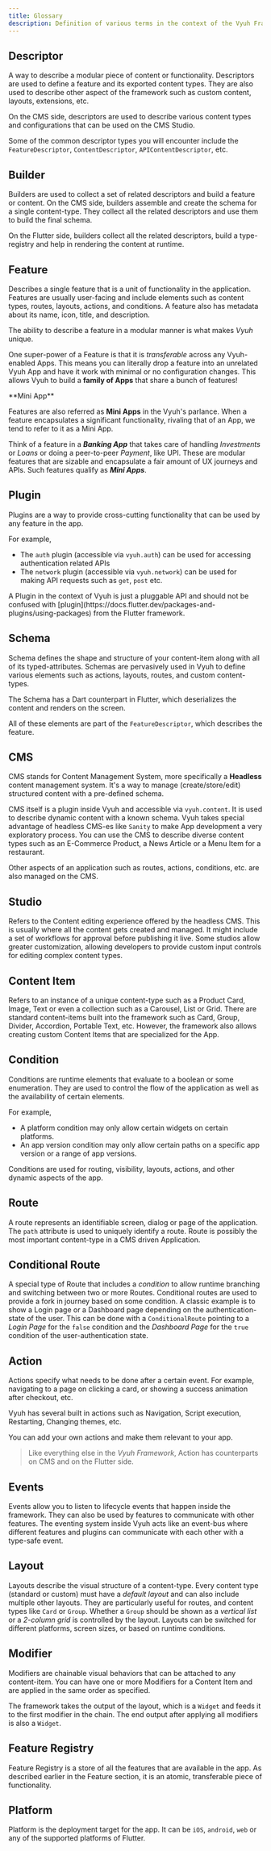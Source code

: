 ```yaml
---
title: Glossary
description: Definition of various terms in the context of the Vyuh Framework
---
```



## Descriptor

A way to describe a modular piece of content or functionality. Descriptors are
used to define a feature and its exported content types. They are also used to
describe other aspect of the framework such as custom content, layouts,
extensions, etc.

On the CMS side, descriptors are used to describe various content types and
configurations that can be used on the CMS Studio.

Some of the common descriptor types you will encounter include the
`FeatureDescriptor`, `ContentDescriptor`, `APIContentDescriptor`, etc.

## Builder

Builders are used to collect a set of related descriptors and build a feature or
content. On the CMS side, builders assemble and create the schema for a single
content-type. They collect all the related descriptors and use them to build the
final schema.

On the Flutter side, builders collect all the related descriptors, build a
type-registry and help in rendering the content at runtime.

## Feature

Describes a single feature that is a unit of functionality in the application.
Features are usually user-facing and include elements such as content types,
routes, layouts, actions, and conditions. A feature also has metadata about its
name, icon, title, and description.

The ability to describe a feature in a modular manner is what makes _Vyuh_
unique.

One super-power of a Feature is that it is _transferable_ across any
Vyuh-enabled Apps. This means you can literally drop a feature into an unrelated
Vyuh App and have it work with minimal or no configuration changes. This allows
Vyuh to build a **family of Apps** that share a bunch of features!

<Aside>
 **Mini App**

Features are also referred as **Mini Apps** in the Vyuh's parlance. When a
feature encapsulates a significant functionality, rivaling that of an App, we
tend to refer to it as a Mini App.

Think of a feature in a _**Banking App**_ that takes care of handling
_Investments_ or _Loans_ or doing a peer-to-peer _Payment_, like UPI. These are
modular features that are sizable and encapsulate a fair amount of UX journeys
and APIs. Such features qualify as _**Mini Apps**_.

</Aside>

## Plugin

Plugins are a way to provide cross-cutting functionality that can be used by any
feature in the app.

For example,

- The `auth` plugin (accessible via `vyuh.auth`) can be used for accessing
  authentication related APIs
- The `network` plugin (accessible via `vyuh.network`) can be used for making
  API requests such as `get`, `post` etc.

<Aside>
  A Plugin in the context of Vyuh is just a pluggable API and should not be
  confused with
  [plugin](https://docs.flutter.dev/packages-and-plugins/using-packages) from
  the Flutter framework.
</Aside>

## Schema

Schema defines the shape and structure of your content-item along with all of
its typed-attributes. Schemas are pervasively used in Vyuh to define various
elements such as actions, layouts, routes, and custom content-types.

The Schema has a Dart counterpart in Flutter, which deserializes the content and
renders on the screen.

All of these elements are part of the `FeatureDescriptor`, which describes the
feature.

## CMS

CMS stands for Content Management System, more specifically a **Headless**
content management system. It's a way to manage (create/store/edit) structured
content with a pre-defined schema.

CMS itself is a plugin inside Vyuh and accessible via `vyuh.content`. It is used
to describe dynamic content with a known schema. Vyuh takes special advantage of
headless CMS-es like `Sanity` to make App development a very exploratory
process. You can use the CMS to describe diverse content types such as an
E-Commerce Product, a News Article or a Menu Item for a restaurant.

Other aspects of an application such as routes, actions, conditions, etc. are
also managed on the CMS.

## Studio

Refers to the Content editing experience offered by the headless CMS. This is
usually where all the content gets created and managed. It might include a set
of workflows for approval before publishing it live. Some studios allow greater
customization, allowing developers to provide custom input controls for editing
complex content types.

## Content Item

Refers to an instance of a unique content-type such as a Product Card, Image,
Text or even a collection such as a Carousel, List or Grid. There are standard
content-items built into the framework such as Card, Group, Divider, Accordion,
Portable Text, etc. However, the framework also allows creating custom Content
Items that are specialized for the App.

## Condition

Conditions are runtime elements that evaluate to a boolean or some enumeration.
They are used to control the flow of the application as well as the availability
of certain elements.

For example,

- A platform condition may only allow certain widgets on certain platforms.
- An app version condition may only allow certain paths on a specific app
  version or a range of app versions.

Conditions are used for routing, visibility, layouts, actions, and other dynamic
aspects of the app.

## Route

A route represents an identifiable screen, dialog or page of the application.
The `path` attribute is used to uniquely identify a route. Route is possibly the
most important content-type in a CMS driven Application.

## Conditional Route

A special type of Route that includes a _condition_ to allow runtime branching
and switching between two or more Routes. Conditional routes are used to provide
a fork in journey based on some condition. A classic example is to show a Login
page or a Dashboard page depending on the authentication-state of the user. This
can be done with a `ConditionalRoute` pointing to a _Login Page_ for the `false`
condition and the _Dashboard Page_ for the `true` condition of the
user-authentication state.

## Action

Actions specify what needs to be done after a certain event. For example,
navigating to a page on clicking a card, or showing a success animation after
checkout, etc.

Vyuh has several built in actions such as Navigation, Script execution,
Restarting, Changing themes, etc.

You can add your own actions and make them relevant to your app.

> Like everything else in the _Vyuh Framework_, Action has counterparts on CMS
> and on the Flutter side.

## Events

Events allow you to listen to lifecycle events that happen inside the framework.
They can also be used by features to communicate with other features. The
eventing system inside Vyuh acts like an event-bus where different features and
plugins can communicate with each other with a type-safe event.

## Layout

Layouts describe the visual structure of a content-type. Every content type
(standard or custom) must have a _default layout_ and can also include multiple
other layouts. They are particularly useful for routes, and content types like
`Card` or `Group`. Whether a `Group` should be shown as a _vertical list_ or a
_2-column grid_ is controlled by the layout. Layouts can be switched for
different platforms, screen sizes, or based on runtime conditions.

## Modifier <sup><Badge text="New" /></sup>

Modifiers are chainable visual behaviors that can be attached to any
content-item. You can have one or more Modifiers for a Content Item and are
applied in the same order as specified.

The framework takes the output of the layout, which is a `Widget` and feeds it
to the first modifier in the chain. The end output after applying all modifiers
is also a `Widget`.

## Feature Registry

Feature Registry is a store of all the features that are available in the app.
As described earlier in the Feature section, it is an atomic, transferable piece
of functionality.

## Platform

Platform is the deployment target for the app. It can be `iOS`, `android`, `web`
or any of the supported platforms of Flutter.
